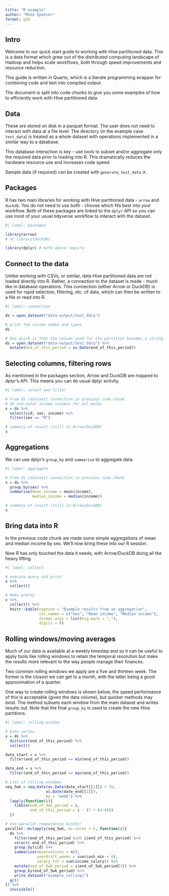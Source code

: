 ```yaml
---
title: "R example"
author: "Mike Spencer"
format: gfm
---
```


## Intro

Welcome to our quick start guide to working with Hive partitioned data.
This is a data format which grew out of the distributed computing landscape of Hadoop and helps scale workflows, both through speed improvements and resource reduction.

This guide is written in Quarto, which is a literate programming wrapper for combining code and text into compiled output.

The document is split into code chunks to give you some examples of how to efficiently work with Hive partitioned data.


## Data

These are stored on disk in a parquet format.
The user does not need to interact with data at a file level.
The directory (in the example case `test_data`) is treated as a whole dataset with operations implemented in a similar way to a database.

This database interaction is key - use tools to subset and/or aggregate only the required data prior to loading into R.
This dramatically reduces the hardware resource use and increases code speed.

Sample data (if required) can be created with `generate_test_data.R`.


## Packages

R has two main libraries for working with Hive partitioned data - `arrow` and `duckdb`.
You do not need to use both - choose which fits best into your workflow.
Both of these packages are linked to the `dplyr` API so you can use most of your usual tidyverse workflow to interact with the dataset.

```r
#| label: packages

library(arrow)
# or library(duckdb)

library(dplyr) # both above require
```


## Connect to the data

Unlike working with CSVs, or similar, data Hive partitioned data are not loaded directly into R.
Rather, a connection to the dataset is made - much like in database operations.
This connection (either Arrow or DuckDB) is used for rapid selection, filtering, etc. of data, which can then be written to a file or read into R.

```r
#| label: connection

ds = open_dataset("data-output/test_data")

# print the column names and types
ds

# One quirk is that the column used for the partition becomes a string, so let's fix this
ds = open_dataset("data-output/test_data") %>% 
  mutate(end_of_this_period = as.Date(end_of_this_period))
```


## Selecting columns, filtering rows

As mentioned in the packages section, Arrow and DuckDB are mapped to dplyr's API.
This means you can do usual dplyr activity.

```r
#| label: select and filter

# From ds (dataset) connection in previous code chunk
# ID and total income columns for all males
x = ds %>% 
  select(cid, sex, income) %>% 
  filter(sex == "M")

# summary of result (still in Arrow/DuckDB)
x
```


## Aggregations

We can use dplyr's `group_by` and `summarise` to aggregate data.

```r
#| label: aggregate

# From ds (dataset) connection in previous code chunk
x = ds %>% 
  group_by(sex) %>% 
  summarise(mean_income = mean(income),
            median_income = median(income))

# summary of result (still in Arrow/DuckDB)
x
```


## Bring data into R

In the previous code chunk we made some simple aggregations of mean and median income by sex.
We'll now bring these into our R session.

Now R has only touched the data it needs, with Arrow/DuckDB doing all the heavy lifting.

```r
#| label: collect

# execute query and print
x %>% 
  collect()

# Make pretty
x %>% 
  collect() %>%
  knitr::kable(caption = "Example results from an aggregation",
               col.names = c("Sex", "Mean income", "Median income"),
               format.args = list(big.mark = ","),
               digits = 0)
```


## Rolling windows/moving averages

Much of our data is available at a weekly timestep and so it can be useful to apply tools like rolling windows to retain the temporal resolution but make the results more relevant to the way people manage their finances.

Two common rolling windows we apply are a five and thirteen week.
The former is the closest we can get to a month, with the latter being a good approximation of a quarter.

One way to create rolling windows is shown below, the speed performance of this is acceptable (given the data volume), but quicker methods may exist.
The method subsets each window from the main dataset and writes results out.
Note that the final `group_by` is used to create the new Hive partitions.

```r
#| label: rolling window

# Date series
x = ds %>% 
  distinct(end_of_this_period) %>% 
  collect()

date_start = x %>% 
  filter(end_of_this_period == min(end_of_this_period))

date_end = x %>% 
  filter(end_of_this_period == max(end_of_this_period))

# List of rolling windows
seq_5wk = seq.Date(as.Date(date_start[[1]]) + 35,
                  as.Date(date_end[[1]]),
                  by = "week") %>% 
  lapply(function(i){
    tibble(end_of_5wk_period = i,
           end_of_this_period = i - (7 * (4:0)))
  })

# Use parallel computation kindly!
parallel::mclapply(seq_5wk, mc.cores = 5, function(i){
  ds %>% 
    filter(end_of_this_period %in% i$end_of_this_period) %>% 
    select(-end_of_this_period) %>% 
    group_by(cid) %>% 
    summarise(observations = n(),
              overdraft_weeks = sum(cash_min < 0),
              salary_tot = sum(income_salary)) %>% 
    mutate(end_of_5wk_period = i$end_of_5wk_period[1]) %>% 
    group_by(end_of_5wk_period) %>% 
    write_dataset("example_rolling/")
  gc()
}) %>% 
  invisible()
```


